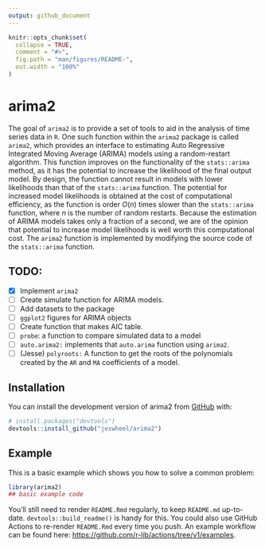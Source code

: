 ```yaml
---
output: github_document
---
```


<!-- README.md is generated from README.Rmd. Please edit that file -->

```r
knitr::opts_chunk$set(
  collapse = TRUE,
  comment = "#>",
  fig.path = "man/figures/README-",
  out.width = "100%"
)
```

# arima2

<!-- badges: start -->
<!-- badges: end -->

The goal of `arima2` is to provide a set of tools to aid in the analysis of time series data in `R`. 
One such function within the `arima2` package is called `arima2`, which provides an interface to estimating Auto Regressive Integrated Moving Average (ARIMA) models using a random-restart algorithm. 
This function improves on the functionality of the `stats::arima` method, as it has the potential to increase the likelihood of the final output model. By design, the function cannot result in models with lower likelihoods than that of the `stats::arima` function. 
The potential for increased model likelihoods is obtained at the cost of computational efficiency, as the function is order $O(n)$ times slower than the `stats::arima` function, where $n$ is the number of random restarts.
Because the estimation of ARIMA models takes only a fraction of a second, we are of the opinion that potential to increase model likelihoods is well worth this computational cost.
The `arima2` function is implemented by modifying the source code of the `stats::arima` function. 

## TODO:

- [x] Implement `arima2` 
- [ ] Create simulate function for ARIMA models.
- [ ] Add datasets to the package 
- [ ] `ggplot2` figures for ARIMA objects
- [ ] Create function that makes AIC table. 
- [ ] `probe`: a function to compare simulated data to a model 
- [ ] `auto.arima2:` implements that `auto.arima` function using `arima2`.
- [ ] (Jesse) `polyroots:` A function to get the roots of the polynomials created by the `AR` and `MA` coefficients of a model. 

## Installation

You can install the development version of arima2 from [GitHub](https://github.com/) with:

``` r
# install.packages("devtools")
devtools::install_github("jeswheel/arima2")
```

## Example

This is a basic example which shows you how to solve a common problem:

```r
library(arima2)
## basic example code
```


You'll still need to render `README.Rmd` regularly, to keep `README.md` up-to-date. `devtools::build_readme()` is handy for this. You could also use GitHub Actions to re-render `README.Rmd` every time you push. An example workflow can be found here: <https://github.com/r-lib/actions/tree/v1/examples>.
